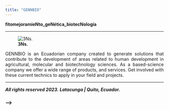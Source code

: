 ```yaml
---
title: "GENNBIO"
---
```


**fitomejoramieNto_geNética_biotecNología**

___
![**3Ns.**](C:\Users\Dell\Desktop\GENNBIO.github.io\PCM_NN.jpg)



<style>
body {text-align: justify}
</style>
GENNBIO is an Ecuadorian company created to generate solutions that contribute to the development of areas related to human development in agricultural, molecular and biotechnology sciences. As a based-science company we offer a wide range of products, and services. Get involved with these current technics to apply in your field and projects.


___


***All rights reserved 2023.***
***Latacunga | Quito, Ecuador.***


### -->